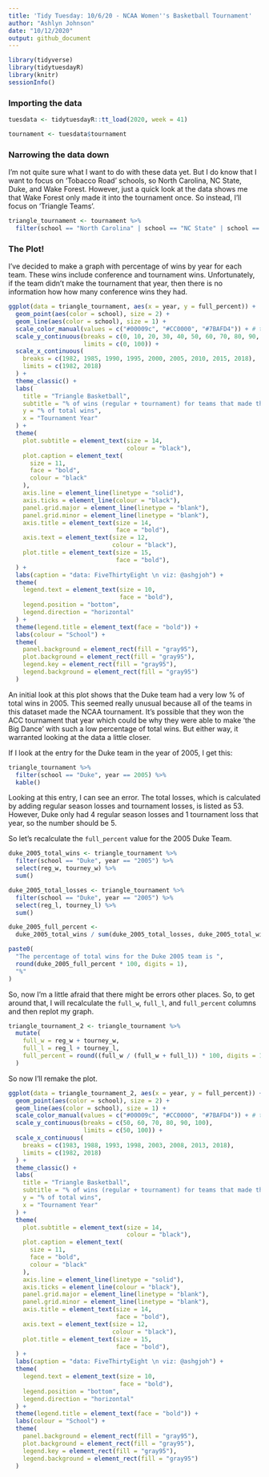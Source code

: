 ```yaml
---
title: 'Tidy Tuesday: 10/6/20 - NCAA Women''s Basketball Tournament'
author: "Ashlyn Johnson"
date: "10/12/2020"
output: github_document
---
```


```r
library(tidyverse)
library(tidytuesdayR)
library(knitr)
sessionInfo()
```

### Importing the data

```r
tuesdata <- tidytuesdayR::tt_load(2020, week = 41)

tournament <- tuesdata$tournament
```

### Narrowing the data down

I'm not quite sure what I want to do with these data yet. But I do know that I want to focus on 'Tobacco Road' schools, so North Carolina, NC State, Duke, and Wake Forest. However, just a quick look at the data shows me that Wake Forest only made it into the tournament once. So instead, I'll focus on 'Triangle Teams'.

```r
triangle_tournament <- tournament %>%
  filter(school == "North Carolina" | school == "NC State" | school == "Duke")
```

### The Plot!

I've decided to make a graph with percentage of wins by year for each team. These wins include conference and tournament wins. Unfortunately, if the team didn't make the tournament that year, then there is no information how how many conference wins they had.

```r
ggplot(data = triangle_tournament, aes(x = year, y = full_percent)) +
  geom_point(aes(color = school), size = 2) +
  geom_line(aes(color = school), size = 1) +
  scale_color_manual(values = c("#00009c", "#CC0000", "#7BAFD4")) + # these hex codes are specific for each school's colors
  scale_y_continuous(breaks = c(0, 10, 20, 30, 40, 50, 60, 70, 80, 90, 100),
                     limits = c(0, 100)) +
  scale_x_continuous(
    breaks = c(1982, 1985, 1990, 1995, 2000, 2005, 2010, 2015, 2018),
    limits = c(1982, 2018)
  ) +
  theme_classic() +
  labs(
    title = "Triangle Basketball",
    subtitle = "% of wins (regular + tournament) for teams that made the NCAA tournament that year",
    y = "% of total wins",
    x = "Tournament Year"
  ) +
  theme(
    plot.subtitle = element_text(size = 14,
                                 colour = "black"),
    plot.caption = element_text(
      size = 11,
      face = "bold",
      colour = "black"
    ),
    axis.line = element_line(linetype = "solid"),
    axis.ticks = element_line(colour = "black"),
    panel.grid.major = element_line(linetype = "blank"),
    panel.grid.minor = element_line(linetype = "blank"),
    axis.title = element_text(size = 14,
                              face = "bold"),
    axis.text = element_text(size = 12,
                             colour = "black"),
    plot.title = element_text(size = 15,
                              face = "bold"),
  ) +
  labs(caption = "data: FiveThirtyEight \n viz: @ashgjoh") +
  theme(
    legend.text = element_text(size = 10,
                               face = "bold"),
    legend.position = "bottom",
    legend.direction = "horizontal"
  ) +
  theme(legend.title = element_text(face = "bold")) +
  labs(colour = "School") +
  theme(
    panel.background = element_rect(fill = "gray95"),
    plot.background = element_rect(fill = "gray95"),
    legend.key = element_rect(fill = "gray95"),
    legend.background = element_rect(fill = "gray95")
  ) 
```
An initial look at this plot shows that the Duke team had a very low % of total wins in 2005. This seemed really unusual because all of the teams in this dataset made the NCAA tournament. It's possible that they won the ACC tournament that year which could be why they were able to make 'the Big Dance' with such a low percentage of total wins. But either way, it warranted looking at the data a little closer. 

If I look at the entry for the Duke team in the year of 2005, I get this: 
```r
triangle_tournament %>% 
  filter(school == "Duke", year == 2005) %>% 
  kable()
```

Looking at this entry, I can see an error. The total losses, which is calculated by adding regular season losses and tournament losses, is listed as 53. However, Duke only had 4 regular season losses and 1 tournament loss that year, so the number should be 5. 

So let's recalculate the `full_percent` value for the 2005 Duke Team. 

```r
duke_2005_total_wins <- triangle_tournament %>%
  filter(school == "Duke", year == "2005") %>%
  select(reg_w, tourney_w) %>%
  sum()

duke_2005_total_losses <- triangle_tournament %>%
  filter(school == "Duke", year == "2005") %>%
  select(reg_l, tourney_l) %>%
  sum()

duke_2005_full_percent <-
  duke_2005_total_wins / sum(duke_2005_total_losses, duke_2005_total_wins)

paste0(
  "The percentage of total wins for the Duke 2005 team is ",
  round(duke_2005_full_percent * 100, digits = 1),
  "%"
)
```

So, now I'm a little afraid that there might be errors other places. So, to get around that, I will recalculate the `full_w`, `full_l`, and `full_percent` columns and then replot my graph.

```r

triangle_tournament_2 <- triangle_tournament %>%
  mutate(
    full_w = reg_w + tourney_w,
    full_l = reg_l + tourney_l,
    full_percent = round((full_w / (full_w + full_l)) * 100, digits = 1)
  ) 

```

So now I'll remake the plot. 

```r
ggplot(data = triangle_tournament_2, aes(x = year, y = full_percent)) +
  geom_point(aes(color = school), size = 2) +
  geom_line(aes(color = school), size = 1) +
  scale_color_manual(values = c("#00009c", "#CC0000", "#7BAFD4")) + # these hex codes are specific for each school's colors
  scale_y_continuous(breaks = c(50, 60, 70, 80, 90, 100),
                     limits = c(50, 100)) +
  scale_x_continuous(
    breaks = c(1983, 1988, 1993, 1998, 2003, 2008, 2013, 2018),
    limits = c(1982, 2018)
  ) +
  theme_classic() +
  labs(
    title = "Triangle Basketball",
    subtitle = "% of wins (regular + tournament) for teams that made the NCAA tournament that year",
    y = "% of total wins",
    x = "Tournament Year"
  ) +
  theme(
    plot.subtitle = element_text(size = 14,
                                 colour = "black"),
    plot.caption = element_text(
      size = 11,
      face = "bold",
      colour = "black"
    ),
    axis.line = element_line(linetype = "solid"),
    axis.ticks = element_line(colour = "black"),
    panel.grid.major = element_line(linetype = "blank"),
    panel.grid.minor = element_line(linetype = "blank"),
    axis.title = element_text(size = 14,
                              face = "bold"),
    axis.text = element_text(size = 12,
                             colour = "black"),
    plot.title = element_text(size = 15,
                              face = "bold"),
  ) +
  labs(caption = "data: FiveThirtyEight \n viz: @ashgjoh") +
  theme(
    legend.text = element_text(size = 10,
                               face = "bold"),
    legend.position = "bottom",
    legend.direction = "horizontal"
  ) +
  theme(legend.title = element_text(face = "bold")) +
  labs(colour = "School") +
  theme(
    panel.background = element_rect(fill = "gray95"),
    plot.background = element_rect(fill = "gray95"),
    legend.key = element_rect(fill = "gray95"),
    legend.background = element_rect(fill = "gray95")
  ) 
```

